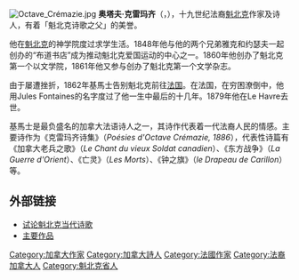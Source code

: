 {{NoteTA
| 1 = zh-hans:克雷玛齐;zh-hk:基馬士;zh-mo:基馬士;zh-hant:克雷瑪齊;
}}
[[File:Octave_Crémazie.jpg|thumb]]
'''奥塔夫·克雷玛齐'''（{{Lang-fr|'''Octave Crémazie'''}}，{{bd|1827年|4月16日|1879年|1月16日|catIdx=C克}}），十九世纪法裔[[魁北克|魁北克]]作家及诗人，有着「魁北克诗歌之父」的美誉。

他在[[魁北克|魁北克]]的神学院度过求学生活。1848年他与他的两个兄弟雅克和约瑟夫一起创办的“布道书店”成为推动魁北克爱国运动的中心之一。1860年他创办了魁北克第一个以文学院，1861年他又参与创办了魁北克第一个文学杂志。

由于屡遭挫折，1862年基馬士告别魁北克前往[[法国|法国]]。在法国，在穷困潦倒中，他用Jules Fontaines的名字度过了他一生中最后的十几年。1879年他在Le Havre去世。

基馬士是最负盛名的加拿大法语诗人之一，其诗作代表着一代法裔人民的情感。主要诗作为《克雷玛齐诗集》（''Poésies d'Octave Crémazie, 1886''），代表性诗篇有《加拿大老兵之歌》（''Le Chant du vieux Soldat canadien''）、《东方战争》（''La Guerre d'Orient''）、《亡灵》（''Les Morts''）、《钟之旗》（''le Drapeau de Carillon''）等。

==外部链接==

* [https://web.archive.org/web/20070927194509/http://www.zhuoda.org/canada/35665.html 试论魁北克当代诗歌]
* [https://web.archive.org/web/20070206151901/http://www.collectionscanada.ca/canvers/t16-200-f.html 主要作品]

{{Authority control}}
{{DEFAULTSORT:Crémazie, Octave}}
[[Category:加拿大作家|Category:加拿大作家]]
[[Category:加拿大詩人|Category:加拿大詩人]]
[[Category:法國作家|Category:法國作家]]
[[Category:法裔加拿大人|Category:法裔加拿大人]]
[[Category:魁北克省人|Category:魁北克省人]]